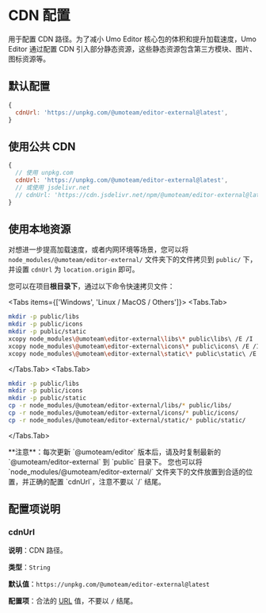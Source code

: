 
# CDN 配置

用于配置 CDN 路径。为了减小 Umo Editor 核心包的体积和提升加载速度，Umo Editor 通过配置 CDN 引入部分静态资源，这些静态资源包含第三方模块、图片、图标资源等。

## 默认配置

```js
{
  cdnUrl: 'https://unpkg.com/@umoteam/editor-external@latest',
}
```

## 使用公共 CDN

```js
{
  // 使用 unpkg.com
  cdnUrl: 'https://unpkg.com/@umoteam/editor-external@latest',
  // 或使用 jsdelivr.net
  // cdnUrl: 'https://cdn.jsdelivr.net/npm/@umoteam/editor-external@latest',
}
```

## 使用本地资源

对想进一步提高加载速度，或者内网环境等场景，您可以将 `node_modules/@umoteam/editor-external/` 文件夹下的文件拷贝到 `public/` 下，并设置 `cdnUrl` 为 `location.origin` 即可。

您可以在项目**根目录下**，通过以下命令快速拷贝文件：

<Tabs items={['Windows', 'Linux / MacOS / Others']}>
<Tabs.Tab>
```bash
mkdir -p public/libs
mkdir -p public/icons
mkdir -p public/static
xcopy node_modules\@umoteam\editor-external\libs\* public\libs\ /E /I
xcopy node_modules\@umoteam\editor-external\icons\* public\icons\ /E /I
xcopy node_modules\@umoteam\editor-external\static\* public\static\ /E /I
```
</Tabs.Tab>
<Tabs.Tab>
```bash
mkdir -p public/libs
mkdir -p public/icons
mkdir -p public/static
cp -r node_modules/@umoteam/editor-external/libs/* public/libs/
cp -r node_modules/@umoteam/editor-external/icons/* public/icons/
cp -r node_modules/@umoteam/editor-external/static/* public/static/
```
</Tabs.Tab>
</Tabs>

<Callout type="warning" emoji="⚠️">
**注意**：每次更新 `@umoteam/editor` 版本后，请及时复制最新的 `@umoteam/editor-external` 到 `public` 目录下。
</Callout>

<Callout type="info">
您也可以将 `node_modules/@umoteam/editor-external/` 文件夹下的文件放置到合适的位置，并正确的配置 `cdnUrl`，注意不要以 `/` 结尾。
</Callout>

## 配置项说明

### cdnUrl

**说明**：CDN 路径。

**类型**：`String`

**默认值**：`https://unpkg.com/@umoteam/editor-external@latest`

**配置项**：合法的 [URL](https://developer.mozilla.org/zh-CN/docs/Learn/Common_questions/Web_mechanics/What_is_a_URL) 值，不要以 `/` 结尾。
